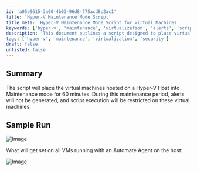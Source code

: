 ```yaml
---
id: 'a05e9615-3a00-4b03-96d8-775acd8c2ac1'
title: 'Hyper-V Maintenance Mode Script'
title_meta: 'Hyper-V Maintenance Mode Script for Virtual Machines'
keywords: ['hyper-v', 'maintenance', 'virtualization', 'alerts', 'script']
description: 'This document outlines a script designed to place virtual machines hosted on a Hyper-V Host into Maintenance mode for a duration of 60 minutes. During this period, alerts will be suppressed, and script execution will be limited on the affected virtual machines, ensuring a smooth maintenance process.'
tags: ['hyper-v', 'maintenance', 'virtualization', 'security']
draft: false
unlisted: false
---
```

## Summary

The script will place the virtual machines hosted on a Hyper-V Host into Maintenance mode for 60 minutes. During this maintenance period, alerts will not be generated, and script execution will be restricted on these virtual machines.

## Sample Run

![Image](../../../static/img/VM-Host---Maint-Mode-Dependent-Machines/image_1.png)

What will get set on all VMs running with an Automate Agent on the host:

![Image](../../../static/img/VM-Host---Maint-Mode-Dependent-Machines/image_2.png)












